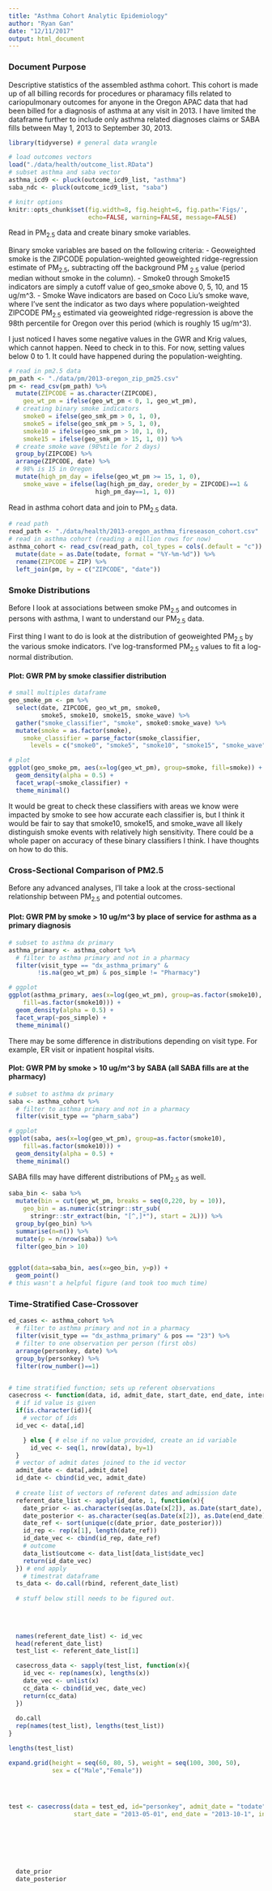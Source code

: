 ```yaml
---
title: "Asthma Cohort Analytic Epidemiology"
author: "Ryan Gan"
date: "12/11/2017"
output: html_document
---
```


### Document Purpose

Descriptive statistics of the assembled asthma cohort. This cohort is made up of all billing records for procedures or pharamacy fills related to cariopulmonary outcomes for anyone in the Oregon APAC data that had been billed for a diagnosis of asthma at any visit in 2013. I have limited the dataframe further to include only asthma related diagnoses claims or SABA fills between May 1, 2013 to September 30, 2013.

```r
library(tidyverse) # general data wrangle

# load outcomes vectors
load("./data/health/outcome_list.RData")
# subset asthma and saba vector
asthma_icd9 <- pluck(outcome_icd9_list, "asthma")
saba_ndc <- pluck(outcome_icd9_list, "saba")

# knitr options
knitr::opts_chunk$set(fig.width=8, fig.height=6, fig.path='Figs/',
                      echo=FALSE, warning=FALSE, message=FALSE)
```

Read in PM~2.5~ data and create binary smoke variables.

Binary smoke variables are based on the following criteria:
- Geoweighted smoke is the ZIPCODE population-weighted geoweighted ridge-regression estimate of PM~2.5~, subtracting off the background PM ~2.5~ value (period median without smoke in the column). 
- Smoke0 through Smoke15 indicators are simply a cutoff value of geo_smoke above 0, 5, 10, and 15 ug/m^3. 
- Smoke Wave indicators are based on Coco Liu's smoke wave, where I've sent the indicator as two days where population-weighted ZIPCODE PM~2.5~ estimated via geoweighted ridge-regression is above the 98th percentile for Oregon over this period (which is roughly 15 ug/m^3).

I just noticed I haves some negative values in the GWR and Krig values, which cannot happen. Need to check in to this. For now, setting values below 0 to 1. It could have happened during the population-weighting.

```r
# read in pm2.5 data
pm_path <- "./data/pm/2013-oregon_zip_pm25.csv"
pm <- read_csv(pm_path) %>% 
  mutate(ZIPCODE = as.character(ZIPCODE),
    geo_wt_pm = ifelse(geo_wt_pm < 0, 1, geo_wt_pm),
  # creating binary smoke indicators 
    smoke0 = ifelse(geo_smk_pm > 0, 1, 0),
    smoke5 = ifelse(geo_smk_pm > 5, 1, 0),
    smoke10 = ifelse(geo_smk_pm > 10, 1, 0),
    smoke15 = ifelse(geo_smk_pm > 15, 1, 0)) %>% 
  # create smoke wave (98%tile for 2 days) 
  group_by(ZIPCODE) %>% 
  arrange(ZIPCODE, date) %>% 
  # 98% is 15 in Oregon
  mutate(high_pm_day = ifelse(geo_wt_pm >= 15, 1, 0),
    smoke_wave = ifelse(lag(high_pm_day, oreder_by = ZIPCODE)==1 & 
                        high_pm_day==1, 1, 0))
```

Read in asthma cohort data and join to PM~2.5~ data.

```r
# read path
read_path <- "./data/health/2013-oregon_asthma_fireseason_cohort.csv"
# read in asthma cohort (reading a million rows for now)
asthma_cohort <- read_csv(read_path, col_types = cols(.default = "c")) %>% 
  mutate(date = as.Date(todate, format = "%Y-%m-%d")) %>% 
  rename(ZIPCODE = ZIP) %>% 
  left_join(pm, by = c("ZIPCODE", "date"))
```

### Smoke Distributions

Before I look at associations between smoke PM~2.5~ and outcomes in persons with asthma, I want to understand our PM~2.5~ data.

First thing I want to do is look at the distribution of geoweighted PM~2.5~ by the various smoke indicators. I've log-transformed PM~2.5~ values to fit a log-normal distribution.

#### Plot: GWR PM by smoke classifier distribution
```r
# small multiples dataframe
geo_smoke_pm <- pm %>% 
  select(date, ZIPCODE, geo_wt_pm, smoke0, 
         smoke5, smoke10, smoke15, smoke_wave) %>% 
  gather("smoke_classifier", "smoke", smoke0:smoke_wave) %>% 
  mutate(smoke = as.factor(smoke),
    smoke_classifier = parse_factor(smoke_classifier, 
      levels = c("smoke0", "smoke5", "smoke10", "smoke15", "smoke_wave")))

# plot
ggplot(geo_smoke_pm, aes(x=log(geo_wt_pm), group=smoke, fill=smoke)) +
  geom_density(alpha = 0.5) +
  facet_wrap(~smoke_classifier) +
  theme_minimal()
```

It would be great to check these classifiers with areas we know were impacted by smoke to see how accurate each classifier is, but I think it would be fair to say that smoke10, smoke15, and smoke_wave all likely distinguish smoke events with relatively high sensitivity. There could be a whole paper on accuracy of these binary classifiers I think. I have thoughts on how to do this.

### Cross-Sectional Comparison of PM2.5

Before any advanced analyses, I'll take a look at the cross-sectional relationship between PM~2.5~ and potential outcomes.

#### Plot: GWR PM by smoke > 10 ug/m^3 by place of service for asthma as a primary diagnosis
```r
# subset to asthma dx primary
asthma_primary <- asthma_cohort %>% 
  # filter to asthma primary and not in a pharmacy
  filter(visit_type == "dx_asthma_primary" & 
        !is.na(geo_wt_pm) & pos_simple != "Pharmacy")

# ggplot
ggplot(asthma_primary, aes(x=log(geo_wt_pm), group=as.factor(smoke10), 
    fill=as.factor(smoke10))) +
  geom_density(alpha = 0.5) +
  facet_wrap(~pos_simple) +
  theme_minimal()
```

There may be some difference in distributions depending on visit type. For example, ER visit or inpatient hospital visits. 

#### Plot: GWR PM by smoke > 10 ug/m^3 by SABA (all SABA fills are at the pharmacy)
```r
# subset to asthma dx primary
saba <- asthma_cohort %>% 
  # filter to asthma primary and not in a pharmacy
  filter(visit_type == "pharm_saba")

# ggplot
ggplot(saba, aes(x=log(geo_wt_pm), group=as.factor(smoke10), 
    fill=as.factor(smoke10))) +
  geom_density(alpha = 0.5) +
  theme_minimal()
```

SABA fills may have different distributions of PM~2.5~ as well. 

```r
saba_bin <- saba %>% 
  mutate(bin = cut(geo_wt_pm, breaks = seq(0,220, by = 10)),
    geo_bin = as.numeric(stringr::str_sub(
      stringr::str_extract(bin, "[^,]*"), start = 2L))) %>% 
  group_by(geo_bin) %>% 
  summarise(n=n()) %>% 
  mutate(p = n/nrow(saba)) %>% 
  filter(geo_bin > 10)


ggplot(data=saba_bin, aes(x=geo_bin, y=p)) +
  geom_point()
# this wasn't a helpful figure (and took too much time)
```


### Time-Stratified Case-Crossover

```r
ed_cases <- asthma_cohort %>% 
  # filter to asthma primary and not in a pharmacy
  filter(visit_type == "dx_asthma_primary" & pos == "23") %>% 
  # filter to one observation per person (first obs)
  arrange(personkey, date) %>% 
  group_by(personkey) %>% 
  filter(row_number()==1)


# time stratified function; sets up referent observations
casecross <- function(data, id, admit_date, start_date, end_date, interval){
  # if id value is given
  if(is.character(id)){
    # vector of ids
  id_vec <- data[,id]

    } else { # else if no value provided, create an id variable
      id_vec <- seq(1, nrow(data), by=1)
  }
  # vector of admit dates joined to the id vector
  admit_date <- data[,admit_date]
  id_date <- cbind(id_vec, admit_date)
  
  # create list of vectors of referent dates and admission date
  referent_date_list <- apply(id_date, 1, function(x){
    date_prior <- as.character(seq(as.Date(x[2]), as.Date(start_date), by = (-interval)))
    date_posterior <- as.character(seq(as.Date(x[2]), as.Date(end_date), by = (interval)))
    date_ref <- sort(unique(c(date_prior, date_posterior)))
    id_rep <- rep(x[1], length(date_ref))
    id_date_vec <- cbind(id_rep, date_ref)
    # outcome
    data_list$outcome <- data_list[data_list$date_vec]
    return(id_date_vec)
  }) # end apply
    # timestrat dataframe
  ts_data <- do.call(rbind, referent_date_list)
  
  # stuff below still needs to be figured out.
  
 
  

  names(referent_date_list) <- id_vec
  head(referent_date_list)
  test_list <- referent_date_list[1]

  casecross_data <- sapply(test_list, function(x){
    id_vec <- rep(names(x), lengths(x))
    date_vec <- unlist(x)
    cc_data <- cbind(id_vec, date_vec)
    return(cc_data)
  })
  
  do.call
  rep(names(test_list), lengths(test_list))
}

lengths(test_list)

expand.grid(height = seq(60, 80, 5), weight = seq(100, 300, 50),
            sex = c("Male","Female"))




test <- casecross(data = test_ed, id="personkey", admit_date = "todate", 
                  start_date = "2013-05-01", end_date = "2013-10-1", interval = 7)






  
  date_prior
  date_posterior

```
